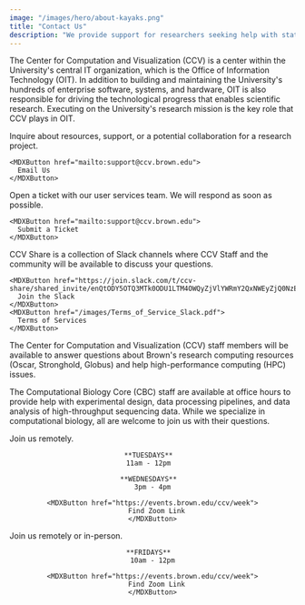```yaml
---
image: "/images/hero/about-kayaks.png"
title: "Contact Us"
description: "We provide support for researchers seeking help with statistical modeling, machine learning, data mining, data visualization, computational biology, high-performance computing, and software engineering."
---
```


<SectionHeader title="Contact Us" />

The Center for Computation and Visualization (CCV) is a center within the University's central IT organization, which is the Office of Information Technology (OIT). In addition to building and maintaining the University's hundreds of enterprise software, systems, and hardware, OIT is also responsible for driving the technological progress that enables scientific research. Executing on the University's research mission is the key role that CCV plays in OIT.

<ContactGrid>
  <ContactCard title="Email" icon="FaEnvelopeOpenText" align="left">
    Inquire about resources, support, or a potential collaboration for a research project.
    
    <MDXButton href="mailto:support@ccv.brown.edu">
      Email Us
    </MDXButton>
  </ContactCard>

  <ContactCard title="Submit a Ticket" icon="FaTicketAlt" align="left">
    Open a ticket with our user services team. We will respond as soon as possible.
    
    <MDXButton href="mailto:support@ccv.brown.edu">
      Submit a Ticket
    </MDXButton>
  </ContactCard>

  <ContactCard title="CCV Slack" icon="FaSlack" align="left">
    CCV Share is a collection of Slack channels where CCV Staff and the community will be available to discuss your questions.
    
    <MDXButton href="https://join.slack.com/t/ccv-share/shared_invite/enQtODY5OTQ3MTk0ODU1LTM4OWQyZjVlYWRmY2QxNWEyZjQ0NzEwMmRlNTRlZjYyMjM1Y2U5MDU1ZGFmMmRhZWIzNjliYmQzYTBiMzY2NzU">
      Join the Slack
    </MDXButton>
    <MDXButton href="/images/Terms_of_Service_Slack.pdf">
      Terms of Services
    </MDXButton>
  </ContactCard>
</ContactGrid>

<SectionHeader title="Office Hours" />

The Center for Computation and Visualization (CCV) staff members will be available to answer questions about Brown's research computing resources (Oscar, Stronghold, Globus) and help high-performance computing (HPC) issues.  

The Computational Biology Core (CBC) staff are available at office hours to provide help with experimental design, data processing pipelines, and data analysis of high-throughput sequencing data. While we specialize in computational biology, all are welcome to join us with their questions.

<ContactGrid align="center">
  <ContactCard title="Computational Biology Core" align="center">
    Join us remotely.
    
    **TUESDAYS**  
    11am - 12pm  
    
    **WEDNESDAYS**  
    3pm - 4pm
    
    <MDXButton href="https://events.brown.edu/ccv/week">
      Find Zoom Link
    </MDXButton>
  </ContactCard>

  <ContactCard title="Center for Computation and Visualization" align="center">
    Join us remotely or in-person.
    
    **FRIDAYS**  
    10am - 12pm
    
    <MDXButton href="https://events.brown.edu/ccv/week">
      Find Zoom Link
    </MDXButton>
  </ContactCard>
</ContactGrid>

 
